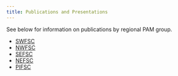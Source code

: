 ```yaml
---
title: Publications and Presentations
---
```


See below for information on publications by regional PAM group.

* [SWFSC](https://sael-swfsc.github.io/SAEL-lab-manual/content/publications.html)
\
* [NWFSC](https://noaa-nwfsc.github.io/NWFSC-PAM-Lab-Manual/content/PublicationsPresentations.html)
\
* [SEFSC](https://sefsc.github.io/SEFSC-PAM-Lab-Manual/content/PublicationsPresentations.html)
\
* [NEFSC](https://nefsc.github.io/NEFSC_PAB_lab_manual/content/Publications/PublicationsPresentations.html)
\
* [PIFSC](https://pifsc-protected-species-division.github.io/CRP_PAM_Manual/content/PublicationsPresentations.html)
